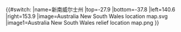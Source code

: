 {{#switch:{{{1}}}
|name=新南威尔士州
|top=-27.9
|bottom=-37.8
|left=140.6
|right=153.9
|image=Australia New South Wales location map.svg
|image1=Australia New South Wales relief location map.png
}}<noinclude>{{Location map/Info}}
{{Documentation}}
</noinclude>
